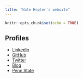 ```yaml
---
title: "Nate Hepler's website"
---
```


```r
knitr::opts_chunk$set(echo = TRUE)
```

## Profiles

- [LinkedIn](https://www.linkedin.com/in/nathankhepler/)
- [GitHub](https://github.com/nkhepler)
- [Twitter](https://twitter.com/nate_hepler)
- [Blog](https://nathanhepler.wordpress.com)
- [Penn State](https://www.huck.psu.edu/people/nathan-hepler)

